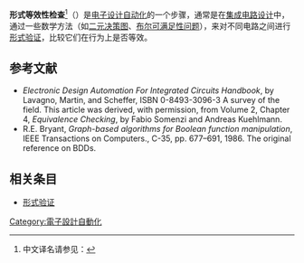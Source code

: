 '''形式等效性检查'''<ref>中文译名请参见：{{Cite web|url=http://www.synopsys.com/cn/Tools/Verification/FormalEquivalence/Pages/default.aspx|title=形式等效性检查|publisher=Synopsys|accessdate=2014-02-28|archive-date=2015-09-24|archive-url=https://web.archive.org/web/20150924112649/http://www.synopsys.com/cn/Tools/Verification/FormalEquivalence/Pages/default.aspx|dead-url=no}}</ref>（{{lang-en|'''formal equivalence checking'''}}）是[[电子设计自动化|电子设计自动化]]的一个步骤，通常是在[[集成电路设计|集成电路设计]]中，通过一些数学方法（如[[二元决策图|二元决策图]]、[[布尔可满足性问题|布尔可满足性问题]]），来对不同电路之间进行[[形式验证|形式验证]]，比较它们在行为上是否等效。

== 参考文献 ==
{{Reflist}}
{{Refbegin}}
*''Electronic Design Automation For Integrated Circuits Handbook'', by Lavagno, Martin, and Scheffer, ISBN 0-8493-3096-3 A survey of the field.  This article was derived, with permission, from Volume 2, Chapter 4, ''Equivalence Checking'', by Fabio Somenzi and Andreas Kuehlmann.
*R.E. Bryant, ''Graph-based algorithms for Boolean function manipulation'', IEEE Transactions on Computers., C-35, pp. 677–691, 1986.  The original reference on BDDs.
{{Refend}}

== 相关条目 ==
* [[形式验证|形式验证]]

[[Category:電子設計自動化|Category:電子設計自動化]]